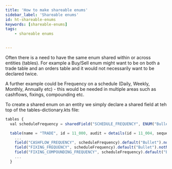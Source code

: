 ```yaml
---
title: 'How to make shareable enums'
sidebar_label: 'Shareable enums'
id: ht-shareable-enums
keywords: [shareable-enums]
tags:
    - shareable enums
    

---
```



Often there is a need to have the same enum shared within or across entities (tables).  For example a Buy/Sell enum might
want to be on both a trade table and an orders table and it would not necessarily want to be declared twice.

A further example could be Frequency on a schedule (Daily, Weekly, Monthly, Annually etc) - this would be needed in multiple areas
such as cashflows, fixings, compounding etc.

To create a shared enum on an entity we simply declare a shared field at teh top of the tables-dictionary.kts file:

```jsx
tables {
  val scheduleFrequency = sharedField("SCHEDULE_FREQUENCY", ENUM("Bullet","Annually","Daily","Monthly","Weekly","SemiAnnually","Quarterly"))

  table(name = "TRADE", id = 11_000, audit = details(id = 11_004, sequence = "CA")) {
    ...
    field("CASHFLOW_FREQUENCY", scheduleFrequency).default("Bullet").notNull()
    field("FIXING_FREQUENCY", scheduleFrequency).default("Bullet").notNull()
    field("FIXING_COMPOUNDING_FREQUENCY", scheduleFrequency).default("Bullet").notNull()
    ...
  }
```
